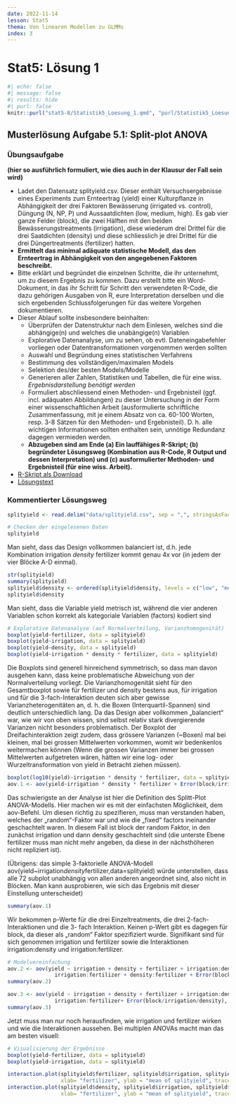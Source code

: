 ```yaml
---
date: 2022-11-14
lesson: Stat5
thema: Von linearen Modellen zu GLMMs
index: 3
---
```


# Stat5: Lösung 1

```r
#| echo: false
#| message: false
#| results: hide
#| purl: false
knitr::purl("stat5-8/Statistik5_Loesung_1.qmd", "purl/Statistik5_Loesung_1.R", documentation = 0)
```

## Musterlösung Aufgabe 5.1: Split-plot ANOVA

### Übungsaufgabe 

**(hier so ausführlich formuliert, wie dies auch in der Klausur der Fall sein wird)**

- Ladet den Datensatz splityield.csv. Dieser enthält Versuchsergebnisse eines
  Experiments zum Ernteertrag (yield) einer Kulturpflanze in Abhängigkeit der drei
  Faktoren Bewässerung (irrigated vs. control), Düngung (N, NP, P) und Aussaatdichten
  (low, medium, high). Es gab vier ganze Felder (block), die zwei Hälften mit den beiden
  Bewässerungstreatments (irrigation), diese wiederum drei Drittel für die drei
  Saatdichten (density) und diese schliesslich je drei Drittel für die drei
  Düngertreatments (fertilizer) hatten.
- **Ermittelt das minimal adäquate statistische Modell, das den Ernteertrag in
  Abhängigkeit von den angegebenen Faktoren beschreibt.**
- Bitte erklärt und begründet die einzelnen Schritte, die ihr unternehmt, um zu diesem
  Ergebnis zu kommen. Dazu erstellt bitte ein Word-Dokument, in das ihr Schritt für
  Schritt den verwendeten R-Code, die dazu gehörigen Ausgaben von R, eure
  Interpretation derselben und die sich ergebenden Schlussfolgerungen für das weitere
  Vorgehen dokumentieren.
- Dieser Ablauf sollte insbesondere beinhalten:
    - Überprüfen der Datenstruktur nach dem Einlesen, welches sind die abhängige(n)
      und welches die unabängige(n) Variablen
    - Explorative Datenanalyse, um zu sehen, ob evtl. Dateneingabefehler vorliegen oder
      Datentransformationen vorgenommen werden sollten
    - Auswahl und Begründung eines statistischen Verfahrens
    - Bestimmung des vollständigen/maximalen Models
    - Selektion des/der besten Models/Modelle
    - Generieren aller Zahlen, Statistiken und Tabellen, die für eine wiss. _Ergebnisdarstellung benötigt werden_
    - Formuliert abschliessend einen Methoden- und Ergebnisteil (ggf. incl. adäquaten
      Abbildungen) zu dieser Untersuchung in der Form einer wissenschaftlichen Arbeit
      (ausformulierte schriftliche Zusammenfassung, mit je einem Absatz von ca. 60-100
      Worten, resp. 3-8 Sätzen für den Methoden- und Ergebnisteil). D. h. alle wichtigen
      Informationen sollten enthalten sein, unnötige Redundanz dagegen vermieden werden.
    - **Abzugeben sind am Ende (a) Ein lauffähiges R-Skript; (b) begründeter Lösungsweg
      (Kombination aus R-Code, R Output und dessen Interpretation) und (c) ausformulierter
      Methoden- und Ergebnisteil (für eine wiss. Arbeit).**
      
- [R-Skript als Download](../purl/Statistik5_Loesung_1.R)
- [Lösungstext](Statistik_Loesung_5.1.pdf)

### Kommentierter Lösungsweg
```r
splityield <- read.delim("data/splityield.csv", sep = ",", stringsAsFactors = T)
```
```r
# Checken der eingelesenen Daten
splityield
```
Man sieht, dass das Design vollkommen balanciert ist, d.h. jede Kombination irrigation *
density * fertilizer kommt genau 4x vor (in jedem der vier Blöcke A-D einmal).

```r
str(splityield)
summary(splityield)
splityield$density <- ordered(splityield$density, levels = c("low", "medium", "high"))
splityield$density
```
Man sieht, dass die Variable yield metrisch ist, während die vier anderen Variablen schon
korrekt als kategoriale Variablen (factors) kodiert sind

```r
# Explorative Datenanalyse (auf Normalverteilung, Varianzhomogenität)
boxplot(yield~fertilizer, data = splityield)
boxplot(yield~irrigation, data = splityield)
boxplot(yield~density, data = splityield)
boxplot(yield~irrigation * density * fertilizer, data = splityield)
```
Die Boxplots sind generell hinreichend symmetrisch, so dass man davon ausgehen kann, dass
keine problematische Abweichung von der Normalverteilung vorliegt. Die Varianzhomogenität
sieht für den Gesamtboxplot sowie für fertilizer und density bestens aus, für irrigation und für
die 3-fach-Interaktion deuten sich aber gewisse Varianzheterogenitäten an, d. h. die Boxen
(Interquartil-Spannen) sind deutlich unterschiedlich lang. Da das Design aber vollkommen
„balanciert“ war, wie wir von oben wissen, sind selbst relativ stark divergierende Varianzen
nicht besonders problematisch. Der Boxplot der Dreifachinteraktion zeigt zudem, dass
grössere Varianzen (~Boxen) mal bei kleinen, mal bei grossen Mittelwerten vorkommen,
womit wir bedenkenlos weitermachen können (Wenn die grossen Varianzen immer bei
grossen Mittelwerten aufgetreten wären, hätten wir eine log- oder Wurzeltransformation von
yield in Betracht ziehen müssen).

```r
boxplot(log10(yield)~irrigation * density * fertilizer, data = splityield)# bringt keine Verbesserung
aov.1 <- aov(yield~irrigation * density * fertilizer + Error(block/irrigation/density), data = splityield)
```

Das schwierigste an der Analyse ist hier die Definition des Splitt-Plot ANOVA-Modells. Hier
machen wir es mit der einfachsten Möglichkeit, dem aov-Befehl. Um diesen richtig zu
spezifieren, muss man verstanden haben, welches der „random“-Faktor war und wie die
„fixed“ factors ineinander geschachtelt waren. In diesem Fall ist block der random Faktor, in
den zunächst irrigation und dann density geschachtelt sind (die unterste Ebene fertilizer muss
man nicht mehr angeben, da diese in der nächsthöheren nicht repliziert ist).

(Übrigens: das simple 3-faktorielle ANOVA-Modell
aov(yield~irrigation*density*fertilizer,data=splityield) würde unterstellen, dass alle 72 subplot
unabhängig von allen anderen angeordnet sind, also nicht in Blöcken. Man kann ausprobieren,
wie sich das Ergebnis mit dieser Einstellung unterscheidet)

```r
summary(aov.1)
```

Wir bekommen p-Werte für die drei Einzeltreatments, die drei 2-fach-Interaktionen und die 3-
fach Interaktion. Keinen p-Wert gibt es dagegen für block, da dieser als „random“ Faktor
spezifiziert wurde.
Signifikant sind für sich genommen irrigation und fertilizer sowie die Interaktionen
irrigation:density und irrigation:fertilizer.

```r
# Modelvereinfachung
aov.2 <- aov(yield ~ irrigation + density + fertilizer + irrigation:density + 
               irrigation:fertilizer + density:fertilizer + Error(block/irrigation/density), data = splityield)
summary(aov.2)

aov.3 <- aov(yield ~ irrigation + density + fertilizer + irrigation:density + 
               irrigation:fertilizer+ Error(block/irrigation/density), data = splityield)
summary(aov.3)
```

Jetzt muss man nur noch herausfinden, wie irrigation und fertilizer wirken und wie die
Interaktionen aussehen. Bei multiplen ANOVAs macht man das am besten visuell:

```r
# Visualisierung der Ergebnisse
boxplot(yield~fertilizer, data = splityield)
boxplot(yield~irrigation, data = splityield)

interaction.plot(splityield$fertilizer, splityield$irrigation, splityield$yield, 
                 xlab= "fertilizer", ylab = "mean of splityield", trace.label = "irrigation")
interaction.plot(splityield$density, splityield$irrigation, splityield$yield, 
                 xlab= "fertilizer", ylab = "mean of splityield", trace.label = "irrigation")
```
